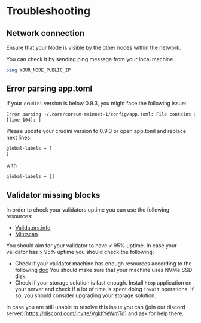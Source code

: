 # Troubleshooting

## Network connection

Ensure that your Node is visible by the other nodes within the network.

You can check it by sending ping message from your local machine.
```bash
ping YOUR_NODE_PUBLIC_IP
```

## Error parsing app.toml

If your `crudini` version is below 0.9.3, you might face the following issue:
```bash
Error parsing ~/.core/coreum-mainnet-1/config/app.toml: File contains parsing errors: <???>
[line 104]: ]
```
Please update your crudini version to 0.9.3 or open app.toml and replace next lines:
```bash
global-labels = [
]
```
with
```bash
global-labels = []
```

## Validator missing blocks

In order to check your validators uptime you can use the following resources:

- [Validators.info](https://validator.info/coreum)
- [Mintscan](https://www.mintscan.io/coreum/validators?sector=uptime)


You should aim for your validator to have < 95% uptime. In case your validator has > 95% uptime you should
check the following:

- Check if your validator machine has enough resources according to the following [doc](/docs/become-validator/essentials/system-requirements)
  You should make sure that your machine uses NVMe SSD disk.
- Check if your storage solution is fast enough. Install `htop` application on your server and check if a lot of time is spent
  doing `iowait` operations. If so, you should consider upgrading your storage solution.

In case you are still unable to resolve this issue you can (join our discord server)[https://discord.com/invite/VgkhYeWmTd] and ask for help there.
